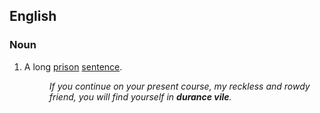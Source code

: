 ==English==


===Noun===
{{en-noun|sg=[[durance]] [[vile]]}}

# {{obsolete}} A long [[prison]] [[sentence]].
#:''If you continue on your present course, my reckless and rowdy friend, you will find yourself in '''durance vile'''.''
